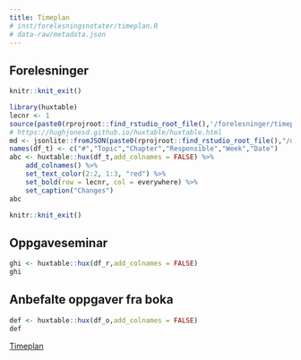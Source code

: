 ```yaml
---
title: Timeplan
# inst/forelesningsnotater/timeplan.R
# data-raw/metadata.json
---
```



## Forelesninger

```r
knitr::knit_exit()
```

```r
library(huxtable)
lecnr <- 1
source(paste0(rprojroot::find_rstudio_root_file(),'/forelesninger/timeplan.R'))
# https://hughjonesd.github.io/huxtable/huxtable.html
md <- jsonlite::fromJSON(paste0(rprojroot::find_rstudio_root_file(),"/data-raw/metadata.json"))
names(df_t) <- c("#","Topic","Chapter","Responsible","Week","Date")
abc <- huxtable::hux(df_t,add_colnames = FALSE) %>% 
	add_colnames() %>%
	set_text_color(2:2, 1:3, "red") %>%
	set_bold(row = lecnr, col = everywhere) %>% 
	set_caption("Changes")
abc
```

```r
knitr::knit_exit()
```


## Oppgaveseminar
```r
ghi <- huxtable::hux(df_r,add_colnames = FALSE) 
ghi
```


## Anbefalte oppgaver fra boka
```r
def <- huxtable::hux(df_o,add_colnames = FALSE) 
def
```






[Timeplan](https://tp.educloud.no/hiof/timeplan/timeplan.php?type=course&sem=24v&campus=&id[]=SFB10816%2C1)


